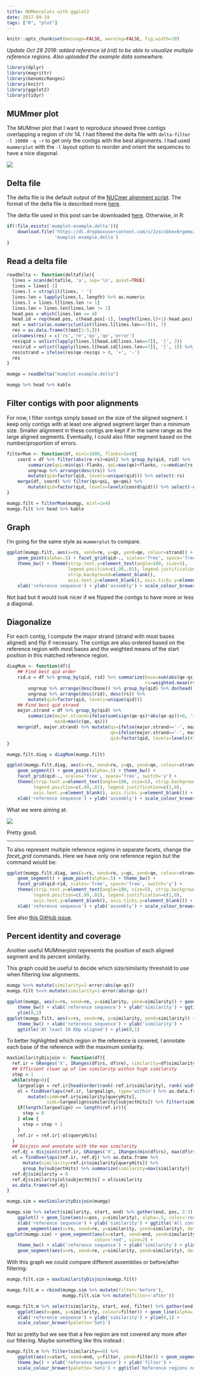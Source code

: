 ```yaml
---
title: MUMmerplots with ggplot2
date: 2017-09-19
tags: ["R", "plot"]
---
```


```r
knitr::opts_chunk$set(message=FALSE, warning=FALSE, fig.width=10)
```

*Update Oct 28 2018: added reference id (rid) to be able to visualize multiple reference regions. Also uploaded the example data somewhere.*

```r
library(dplyr)
library(magrittr)
library(GenomicRanges)
library(knitr)
library(ggplot2)
library(tidyr)
```


## MUMmer plot

The MUMmer plot that I want to reproduce showed three contigs overlapping a region of chr 14.
I had filtered the delta file with `delta-filter -l 10000 -q -r` to get only the contigs with the best alignments.
I had used `mummerplot` with the `-l` layout option to reorder and orient the sequences to have a nice diagonal.

![](/imgs/mumplot-example.png)

## Delta file

The delta file is the default output of the [NUCmer alignment script](http://mummer.sourceforge.net/manual/#nucmer).
The format of the delta file is described more [here](http://mummer.sourceforge.net/manual/#nucmeroutput).

The delta file used in this post can be downloaded [here](https://www.dropbox.com/s/3zscsbbex6rgemo/mumplot-example.delta?dl=0). Otherwise, in R:

```r
if(!file.exists('mumplot-example.delta')){
    download.file('https://dl.dropboxusercontent.com/s/3zscsbbex6rgemo/mumplot-example.delta?dl0',
                  'mumplot-example.delta')
}
```


## Read a delta file

```r
readDelta <- function(deltafile){
  lines = scan(deltafile, 'a', sep='\n', quiet=TRUE)
  lines = lines[-1]
  lines.l = strsplit(lines, ' ')
  lines.len = lapply(lines.l, length) %>% as.numeric
  lines.l = lines.l[lines.len != 1]
  lines.len = lines.len[lines.len != 1]
  head.pos = which(lines.len == 4)
  head.id = rep(head.pos, c(head.pos[-1], length(lines.l)+1)-head.pos)
  mat = matrix(as.numeric(unlist(lines.l[lines.len==7])), 7)
  res = as.data.frame(t(mat[1:5,]))
  colnames(res) = c('rs','re','qs','qe','error')
  res$qid = unlist(lapply(lines.l[head.id[lines.len==7]], '[', 2))
  res$rid = unlist(lapply(lines.l[head.id[lines.len==7]], '[', 1)) %>% gsub('^>', '', .)
  res$strand = ifelse(res$qe-res$qs > 0, '+', '-')
  res
}

mumgp = readDelta("mumplot-example.delta")

mumgp %>% head %>% kable
```

## Filter contigs with poor alignments

For now, I filter contigs simply based on the size of the aligned segment.
I keep only contigs with at least one aligned segment larger than a minimum size.
Smaller alignment in these contigs are kept if in the same range as the large aligned segments.
Eventually, I could also filter segment based on the number/proportion of errors.

```r
filterMum <- function(df, minl=1000, flanks=1e4){
    coord = df %>% filter(abs(re-rs)>minl) %>% group_by(qid, rid) %>%
        summarize(qsL=min(qs)-flanks, qeL=max(qe)+flanks, rs=median(rs)) %>%
        ungroup %>% arrange(desc(rs)) %>%
        mutate(qid=factor(qid, levels=unique(qid))) %>% select(-rs)
    merge(df, coord) %>% filter(qs>qsL, qe<qeL) %>%
        mutate(qid=factor(qid, levels=levels(coord$qid))) %>% select(-qsL, -qeL)
}

mumgp.filt = filterMum(mumgp, minl=1e4)
mumgp.filt %>% head %>% kable
```

## Graph

I'm going for the same style as `mummerplot` to compare.

```r
ggplot(mumgp.filt, aes(x=rs, xend=re, y=qs, yend=qe, colour=strand)) + geom_segment() +
    geom_point(alpha=.5) + facet_grid(qid~., scales='free', space='free', switch='y') +
    theme_bw() + theme(strip.text.y=element_text(angle=180, size=5),
                       legend.position=c(.99,.01), legend.justification=c(1,0),
                       strip.background=element_blank(),
                       axis.text.y=element_blank(), axis.ticks.y=element_blank()) +
    xlab('reference sequence') + ylab('assembly') + scale_colour_brewer(palette='Set1')
```

Not bad but it would look nicer if we flipped the contigs to have more or less a diagonal.

## Diagonalize

For each contig, I compute the major strand (strand with most bases aligned) and flip if necessary.
The contigs are also ordered based on the reference region with most bases and the weighted means of the start position in this matched reference region.


```r
diagMum <- function(df){
    ## Find best qid order
    rid.o = df %>% group_by(qid, rid) %>% summarize(base=sum(abs(qe-qs)),
                                                    rs=weighted.mean(rs, abs(qe-qs))) %>%
        ungroup %>% arrange(desc(base)) %>% group_by(qid) %>% do(head(., 1)) %>%
        ungroup %>% arrange(desc(rid), desc(rs)) %>%
        mutate(qid=factor(qid, levels=unique(qid)))
    ## Find best qid strand
    major.strand = df %>% group_by(qid) %>%
        summarize(major.strand=ifelse(sum(sign(qe-qs)*abs(qe-qs))>0, '+', '-'),
                  maxQ=max(c(qe, qs)))
    merge(df, major.strand) %>% mutate(qs=ifelse(major.strand=='-', maxQ-qs, qs),
                                       qe=ifelse(major.strand=='-', maxQ-qe, qe),
                                       qid=factor(qid, levels=levels(rid.o$qid)))
}

mumgp.filt.diag = diagMum(mumgp.filt)

ggplot(mumgp.filt.diag, aes(x=rs, xend=re, y=qs, yend=qe, colour=strand)) +
    geom_segment() + geom_point(alpha=.5) + theme_bw() + 
    facet_grid(qid~., scales='free', space='free', switch='y') +
    theme(strip.text.y=element_text(angle=180, size=5), strip.background=element_blank(),
          legend.position=c(.99,.01), legend.justification=c(1,0),
          axis.text.y=element_blank(), axis.ticks.y=element_blank()) +
    xlab('reference sequence') + ylab('assembly') + scale_colour_brewer(palette='Set1')
```

What we were aiming at:

![](/imgs/mumplot-example.png)

Pretty good.

---

To also represent multiple reference regions in separate facets, change the *facet_grid* commands. 
Here we have only one reference region but the command would be:

```r
ggplot(mumgp.filt.diag, aes(x=rs, xend=re, y=qs, yend=qe, colour=strand)) +
    geom_segment() + geom_point(alpha=.5) + theme_bw() + 
    facet_grid(qid~rid, scales='free', space='free', switch='y') +
    theme(strip.text.y=element_text(angle=180, size=5), strip.background=element_blank(),
          legend.position=c(.99,.01), legend.justification=c(1,0),
          axis.text.y=element_blank(), axis.ticks.y=element_blank()) +
    xlab('reference sequence') + ylab('assembly') + scale_colour_brewer(palette='Set1')
```

See also [this GitHub issue](https://github.com/jmonlong/Hippocamplus/issues/2).


## Percent identity and coverage

Another useful MUMmerplot represents the position of each aligned segment and its percent similarity.

This graph could be useful to decide which size/similarity threshold to use when filtering low alignments.

```r
mumgp %<>% mutate(similarity=1-error/abs(qe-qs))
mumgp.filt %<>% mutate(similarity=1-error/abs(qe-qs))

ggplot(mumgp, aes(x=rs, xend=re, y=similarity, yend=similarity)) + geom_segment() +
    theme_bw() + xlab('reference sequence') + ylab('similarity') + ggtitle('All contigs') +
    ylim(0,1)
ggplot(mumgp.filt, aes(x=rs, xend=re, y=similarity, yend=similarity)) + geom_segment() +
    theme_bw() + xlab('reference sequence') + ylab('similarity') +
    ggtitle('At least 10 Kbp aligned') + ylim(0,1)
```

To better highlighted which region in the reference is covered, I annotate each base of the reference with the maximum similarity.

```r
maxSimilarityDisjoin <- function(df){
  ref.ir = GRanges('X', IRanges(df$rs, df$re), similarity=df$similarity)
  ## Efficient clean up of low similarity within high similarity
  step = 1
  while(step>0){
    largealign = ref.ir[head(order(rank(-ref.ir$similarity), rank(-width(ref.ir))),step*1000)]
    ol = findOverlaps(ref.ir, largealign, type='within') %>% as.data.frame %>%
        mutate(simW=ref.ir$similarity[queryHits],
               simL=largealign$similarity[subjectHits]) %>% filter(simW<simL)
    if(length(largealign) == length(ref.ir)){
      step = 0
    } else {
      step = step + 1
    }
    ref.ir = ref.ir[-ol$queryHits]
  }
  ## Disjoin and annotate with the max similarity
  ref.dj = disjoin(c(ref.ir, GRanges('X', IRanges(min(df$rs), max(df$rs)), similarity=0)))
  ol = findOverlaps(ref.ir, ref.dj) %>% as.data.frame %>%
      mutate(similarity=ref.ir$similarity[queryHits]) %>%
      group_by(subjectHits) %>% summarize(similarity=max(similarity))
  ref.dj$similarity = 0
  ref.dj$similarity[ol$subjectHits] = ol$similarity
  as.data.frame(ref.dj)
}

mumgp.sim = maxSimilarityDisjoin(mumgp)

mumgp.sim %>% select(similarity, start, end) %>% gather(end, pos, 2:3) %>%
    ggplot() + geom_line(aes(x=pos, y=similarity), alpha=.5, color='red') + theme_bw() +
    xlab('reference sequence') + ylab('similarity') + ggtitle('All contigs') + ylim(0,1) +
    geom_segment(aes(x=rs, xend=re, y=similarity, yend=similarity), data=mumgp)
ggplot(mumgp.sim) + geom_segment(aes(x=start, xend=end, yend=similarity, y=similarity),
                                 color='red', size=2) +
    theme_bw() + xlab('reference sequence') + ylab('similarity') + ylim(0,1) +
    geom_segment(aes(x=rs, xend=re, y=similarity, yend=similarity), data=mumgp)
```

With this graph we could compare different assemblies or before/after filtering:

```r
mumgp.filt.sim = maxSimilarityDisjoin(mumgp.filt)

mumgp.filt.m = rbind(mumgp.sim %>% mutate(filter='before'),
                     mumgp.filt.sim %>% mutate(filter='after'))

mumgp.filt.m %>% select(similarity, start, end, filter) %>% gather(end, pos, 2:3) %>%
    ggplot(aes(x=pos, y=similarity, colour=filter)) + geom_line(alpha=.8) + theme_bw() +
    xlab('reference sequence') + ylab('similarity') + ylim(0,1) +
    scale_colour_brewer(palette='Set1')
```

Not so pretty but we see that a few region are not covered any more after our filtering.
Maybe something like this instead :

```r
mumgp.filt.m %>% filter(similarity==0) %>%
    ggplot(aes(x=start, xend=end, y=filter, yend=filter)) + geom_segment(size=10) +
    theme_bw() + xlab('reference sequence') + ylab('filter') +
    scale_colour_brewer(palette='Set1') + ggtitle('Reference regions not covered')
```
